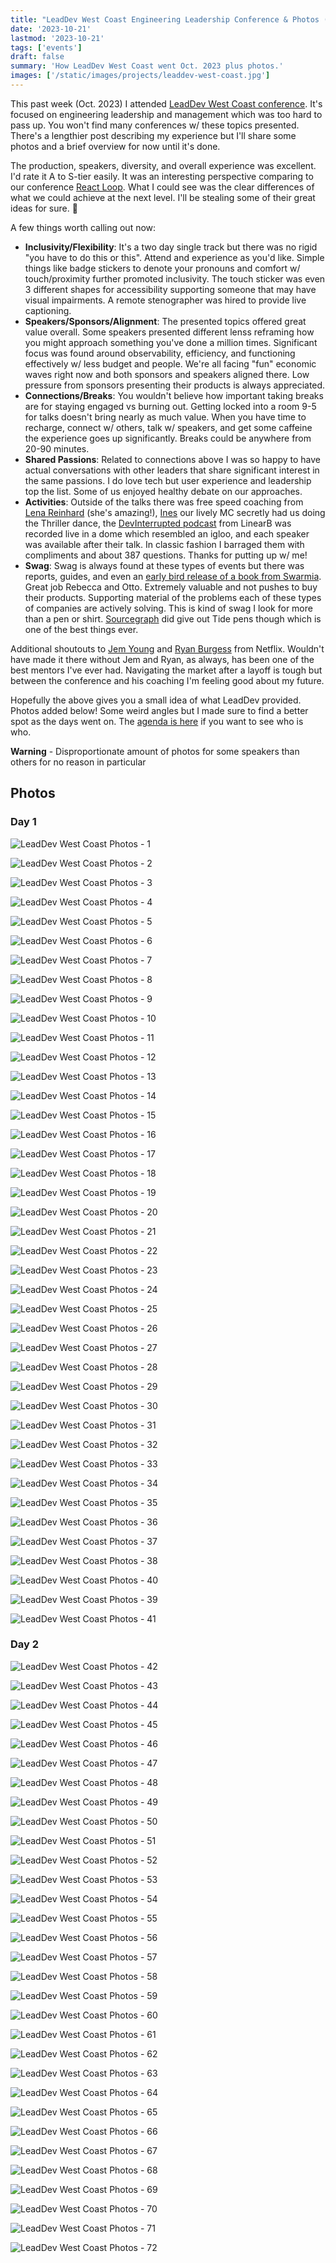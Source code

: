 ```yaml
---
title: "LeadDev West Coast Engineering Leadership Conference & Photos (Oct. 2023)"
date: '2023-10-21'
lastmod: '2023-10-21'
tags: ['events']
draft: false
summary: 'How LeadDev West Coast went Oct. 2023 plus photos.'
images: ['/static/images/projects/leaddev-west-coast.jpg']
---
```


This past week (Oct. 2023) I attended [LeadDev West Coast conference](https://leaddev.com/leaddev-west-coast). It's focused on engineering leadership and management which was too hard to pass up. You won't find many conferences w/ these topics presented. There's a lengthier post describing my experience but I'll share some photos and a brief overview for now until it's done.

The production, speakers, diversity, and overall experience was excellent. I'd rate it A to S-tier easily. It was an interesting perspective comparing to our conference [React Loop](https://2019.reactloop.com). What I could see was the clear differences of what we could achieve at the next level. I'll be stealing some of their great ideas for sure. 💯

A few things worth calling out now:
- **Inclusivity/Flexibility**: It's a two day single track but there was no rigid "you have to do this or this". Attend and experience as you'd like. Simple things like badge stickers to denote your pronouns and comfort w/ touch/proximity further promoted inclusivity. The touch sticker was even 3 different shapes for accessibility supporting someone that may have visual impairments. A remote stenographer was hired to provide live captioning.
- **Speakers/Sponsors/Alignment**: The presented topics offered great value overall. Some speakers presented different lenss reframing how you might approach something you've done a million times. Significant focus was found around observability, efficiency, and functioning effectively w/ less budget and people. We're all facing "fun" economic waves right now and both sponsors and speakers aligned there. Low pressure from sponsors presenting their products is always appreciated.
- **Connections/Breaks**: You wouldn't believe how important taking breaks are for staying engaged vs burning out. Getting locked into a room 9-5 for talks doesn't bring nearly as much value. When you have time to recharge, connect w/ others, talk w/ speakers, and get some caffeine the experience goes up significantly. Breaks could be anywhere from 20-90 minutes.
- **Shared Passions**: Related to connections above I was so happy to have actual conversations with other leaders that share significant interest in the same passions. I do love tech but user experience and leadership top the list. Some of us enjoyed healthy debate on our approaches.
- **Activities**: Outside of the talks there was free speed coaching from [Lena Reinhard](https://www.lenareinhard.com) (she's amazing!), [Ines](https://www.linkedin.com/in/inessombra) our lively MC secretly had us doing the Thriller dance, the [DevInterrupted podcast](https://linearb.io/dev-interrupted/podcasts) from LinearB was recorded live in a dome which resembled an igloo, and each speaker was available after their talk. In classic fashion I barraged them with compliments and about 387 questions. Thanks for putting up w/ me!
- **Swag**: Swag is always found at these types of events but there was reports, guides, and even an [early bird release of a book from Swarmia](https://www.swarmia.com/build/). Great job Rebecca and Otto. Extremely valuable and not pushes to buy their products. Supporting material of the problems each of these types of companies are actively solving. This is kind of swag I look for more than a pen or shirt. [Sourcegraph](https://sourcegraph.com) did give out Tide pens though which is one of the best things ever.

Additional shoutouts to [Jem Young](https://twitter.com/jemyoung) and [Ryan Burgess](https://twitter.com/burgessdryan) from Netflix. Wouldn't have made it there without Jem and Ryan, as always, has been one of the best mentors I've ever had. Navigating the market after a layoff is tough but between the conference and his coaching I'm feeling good about my future.

Hopefully the above gives you a small idea of what LeadDev provided. Photos added below! Some weird angles but I made sure to find a better spot as the days went on. The [agenda is here](https://leaddev.com/leaddev-west-coast/agenda) if you want to see who is who.

**Warning** - Disproportionate amount of photos for some speakers than others for no reason in particular

## Photos

### Day 1

![LeadDev West Coast Photos - 1](/static/images/blog/events/leaddev-west-oct-23/leaddev-west-oct-23-1.jpg)

![LeadDev West Coast Photos - 2](/static/images/blog/events/leaddev-west-oct-23/leaddev-west-oct-23-2.jpg)

![LeadDev West Coast Photos - 3](/static/images/blog/events/leaddev-west-oct-23/leaddev-west-oct-23-3.jpg)

![LeadDev West Coast Photos - 4](/static/images/blog/events/leaddev-west-oct-23/leaddev-west-oct-23-4.jpg)

![LeadDev West Coast Photos - 5](/static/images/blog/events/leaddev-west-oct-23/leaddev-west-oct-23-5.jpg)

![LeadDev West Coast Photos - 6](/static/images/blog/events/leaddev-west-oct-23/leaddev-west-oct-23-6.jpg)

![LeadDev West Coast Photos - 7](/static/images/blog/events/leaddev-west-oct-23/leaddev-west-oct-23-7.jpg)

![LeadDev West Coast Photos - 8](/static/images/blog/events/leaddev-west-oct-23/leaddev-west-oct-23-8.jpg)

![LeadDev West Coast Photos - 9](/static/images/blog/events/leaddev-west-oct-23/leaddev-west-oct-23-9.jpg)

![LeadDev West Coast Photos - 10](/static/images/blog/events/leaddev-west-oct-23/leaddev-west-oct-23-10.jpg)

![LeadDev West Coast Photos - 11](/static/images/blog/events/leaddev-west-oct-23/leaddev-west-oct-23-11.jpg)

![LeadDev West Coast Photos - 12](/static/images/blog/events/leaddev-west-oct-23/leaddev-west-oct-23-12.jpg)

![LeadDev West Coast Photos - 13](/static/images/blog/events/leaddev-west-oct-23/leaddev-west-oct-23-13.jpg)

![LeadDev West Coast Photos - 14](/static/images/blog/events/leaddev-west-oct-23/leaddev-west-oct-23-14.jpg)

![LeadDev West Coast Photos - 15](/static/images/blog/events/leaddev-west-oct-23/leaddev-west-oct-23-15.jpg)

![LeadDev West Coast Photos - 16](/static/images/blog/events/leaddev-west-oct-23/leaddev-west-oct-23-16.jpg)

![LeadDev West Coast Photos - 17](/static/images/blog/events/leaddev-west-oct-23/leaddev-west-oct-23-17.jpg)

![LeadDev West Coast Photos - 18](/static/images/blog/events/leaddev-west-oct-23/leaddev-west-oct-23-18.jpg)

![LeadDev West Coast Photos - 19](/static/images/blog/events/leaddev-west-oct-23/leaddev-west-oct-23-19.jpg)

![LeadDev West Coast Photos - 20](/static/images/blog/events/leaddev-west-oct-23/leaddev-west-oct-23-20.jpg)

![LeadDev West Coast Photos - 21](/static/images/blog/events/leaddev-west-oct-23/leaddev-west-oct-23-21.jpg)

![LeadDev West Coast Photos - 22](/static/images/blog/events/leaddev-west-oct-23/leaddev-west-oct-23-22.jpg)

![LeadDev West Coast Photos - 23](/static/images/blog/events/leaddev-west-oct-23/leaddev-west-oct-23-23.jpg)

![LeadDev West Coast Photos - 24](/static/images/blog/events/leaddev-west-oct-23/leaddev-west-oct-23-24.jpg)

![LeadDev West Coast Photos - 25](/static/images/blog/events/leaddev-west-oct-23/leaddev-west-oct-23-25.jpg)

![LeadDev West Coast Photos - 26](/static/images/blog/events/leaddev-west-oct-23/leaddev-west-oct-23-26.jpg)

![LeadDev West Coast Photos - 27](/static/images/blog/events/leaddev-west-oct-23/leaddev-west-oct-23-27.jpg)

![LeadDev West Coast Photos - 28](/static/images/blog/events/leaddev-west-oct-23/leaddev-west-oct-23-28.jpg)

![LeadDev West Coast Photos - 29](/static/images/blog/events/leaddev-west-oct-23/leaddev-west-oct-23-29.jpg)

![LeadDev West Coast Photos - 30](/static/images/blog/events/leaddev-west-oct-23/leaddev-west-oct-23-30.jpg)

![LeadDev West Coast Photos - 31](/static/images/blog/events/leaddev-west-oct-23/leaddev-west-oct-23-31.jpg)

![LeadDev West Coast Photos - 32](/static/images/blog/events/leaddev-west-oct-23/leaddev-west-oct-23-32.jpg)

![LeadDev West Coast Photos - 33](/static/images/blog/events/leaddev-west-oct-23/leaddev-west-oct-23-33.jpg)

![LeadDev West Coast Photos - 34](/static/images/blog/events/leaddev-west-oct-23/leaddev-west-oct-23-34.jpg)

![LeadDev West Coast Photos - 35](/static/images/blog/events/leaddev-west-oct-23/leaddev-west-oct-23-35.jpg)

![LeadDev West Coast Photos - 36](/static/images/blog/events/leaddev-west-oct-23/leaddev-west-oct-23-36.jpg)

![LeadDev West Coast Photos - 37](/static/images/blog/events/leaddev-west-oct-23/leaddev-west-oct-23-37.jpg)

![LeadDev West Coast Photos - 38](/static/images/blog/events/leaddev-west-oct-23/leaddev-west-oct-23-38.jpg)

![LeadDev West Coast Photos - 40](/static/images/blog/events/leaddev-west-oct-23/leaddev-west-oct-23-40.jpg)

![LeadDev West Coast Photos - 39](/static/images/blog/events/leaddev-west-oct-23/leaddev-west-oct-23-39.jpg)

![LeadDev West Coast Photos - 41](/static/images/blog/events/leaddev-west-oct-23/leaddev-west-oct-23-41.jpg)


### Day 2

![LeadDev West Coast Photos - 42](/static/images/blog/events/leaddev-west-oct-23/leaddev-west-oct-23-42.jpg)

![LeadDev West Coast Photos - 43](/static/images/blog/events/leaddev-west-oct-23/leaddev-west-oct-23-43.jpg)

![LeadDev West Coast Photos - 44](/static/images/blog/events/leaddev-west-oct-23/leaddev-west-oct-23-44.jpg)

![LeadDev West Coast Photos - 45](/static/images/blog/events/leaddev-west-oct-23/leaddev-west-oct-23-45.jpg)

![LeadDev West Coast Photos - 46](/static/images/blog/events/leaddev-west-oct-23/leaddev-west-oct-23-46.jpg)

![LeadDev West Coast Photos - 47](/static/images/blog/events/leaddev-west-oct-23/leaddev-west-oct-23-47.jpg)

![LeadDev West Coast Photos - 48](/static/images/blog/events/leaddev-west-oct-23/leaddev-west-oct-23-48.jpg)

![LeadDev West Coast Photos - 49](/static/images/blog/events/leaddev-west-oct-23/leaddev-west-oct-23-49.jpg)

![LeadDev West Coast Photos - 50](/static/images/blog/events/leaddev-west-oct-23/leaddev-west-oct-23-50.jpg)

![LeadDev West Coast Photos - 51](/static/images/blog/events/leaddev-west-oct-23/leaddev-west-oct-23-51.jpg)

![LeadDev West Coast Photos - 52](/static/images/blog/events/leaddev-west-oct-23/leaddev-west-oct-23-52.jpg)

![LeadDev West Coast Photos - 53](/static/images/blog/events/leaddev-west-oct-23/leaddev-west-oct-23-53.jpg)

![LeadDev West Coast Photos - 54](/static/images/blog/events/leaddev-west-oct-23/leaddev-west-oct-23-54.jpg)

![LeadDev West Coast Photos - 55](/static/images/blog/events/leaddev-west-oct-23/leaddev-west-oct-23-55.jpg)

![LeadDev West Coast Photos - 56](/static/images/blog/events/leaddev-west-oct-23/leaddev-west-oct-23-56.jpg)

![LeadDev West Coast Photos - 57](/static/images/blog/events/leaddev-west-oct-23/leaddev-west-oct-23-57.jpg)

![LeadDev West Coast Photos - 58](/static/images/blog/events/leaddev-west-oct-23/leaddev-west-oct-23-58.jpg)

![LeadDev West Coast Photos - 59](/static/images/blog/events/leaddev-west-oct-23/leaddev-west-oct-23-59.jpg)

![LeadDev West Coast Photos - 60](/static/images/blog/events/leaddev-west-oct-23/leaddev-west-oct-23-60.jpg)

![LeadDev West Coast Photos - 61](/static/images/blog/events/leaddev-west-oct-23/leaddev-west-oct-23-61.jpg)

![LeadDev West Coast Photos - 62](/static/images/blog/events/leaddev-west-oct-23/leaddev-west-oct-23-62.jpg)

![LeadDev West Coast Photos - 63](/static/images/blog/events/leaddev-west-oct-23/leaddev-west-oct-23-63.jpg)

![LeadDev West Coast Photos - 64](/static/images/blog/events/leaddev-west-oct-23/leaddev-west-oct-23-64.jpg)

![LeadDev West Coast Photos - 65](/static/images/blog/events/leaddev-west-oct-23/leaddev-west-oct-23-65.jpg)

![LeadDev West Coast Photos - 66](/static/images/blog/events/leaddev-west-oct-23/leaddev-west-oct-23-66.jpg)

![LeadDev West Coast Photos - 67](/static/images/blog/events/leaddev-west-oct-23/leaddev-west-oct-23-67.jpg)

![LeadDev West Coast Photos - 68](/static/images/blog/events/leaddev-west-oct-23/leaddev-west-oct-23-68.jpg)

![LeadDev West Coast Photos - 69](/static/images/blog/events/leaddev-west-oct-23/leaddev-west-oct-23-69.jpg)

![LeadDev West Coast Photos - 70](/static/images/blog/events/leaddev-west-oct-23/leaddev-west-oct-23-70.jpg)

![LeadDev West Coast Photos - 71](/static/images/blog/events/leaddev-west-oct-23/leaddev-west-oct-23-71.jpg)

![LeadDev West Coast Photos - 72](/static/images/blog/events/leaddev-west-oct-23/leaddev-west-oct-23-72.jpg)